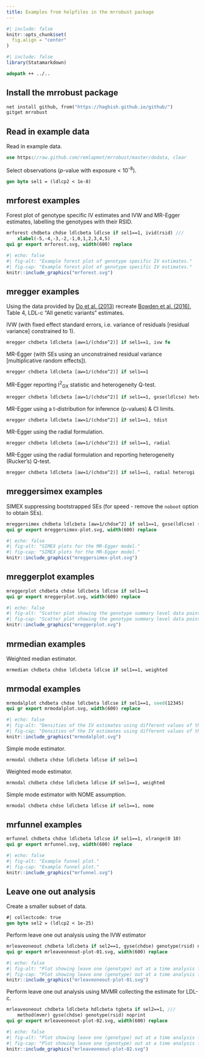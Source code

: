 ```yaml
---
title: Examples from helpfiles in the mrrobust package
---
```


```r
#| include: false
knitr::opts_chunk$set(
  fig.align = "center"
)
```

```r
#| include: false
library(Statamarkdown)
```

```stata
adopath ++ ../..
```

## Install the mrrobust package
```stata
net install github, from("https://haghish.github.io/github/")
gitget mrrobust
```

## Read in example data

Read in example data.
```stata
use https://raw.github.com/remlapmot/mrrobust/master/dodata, clear
```

Select observations (*p*-value with exposure < 10^-8^).
```stata
gen byte sel1 = (ldlcp2 < 1e-8)
```

## mrforest examples
Forest plot of genotype specific IV estimates and IVW and MR-Egger estimates, 
labelling the genotypes with their RSID.
```stata
mrforest chdbeta chdse ldlcbeta ldlcse if sel1==1, ivid(rsid) ///
    xlabel(-5,-4,-3,-2,-1,0,1,2,3,4,5)
qui gr export mrforest.svg, width(600) replace
```

```r
#| echo: false
#| fig-alt: "Example forest plot of genotype specific IV estimates."
#| fig-cap: "Example forest plot of genotype specific IV estimates."
knitr::include_graphics("mrforest.svg")
```

## mregger examples
Using the data provided by [Do et al. (2013)](https://doi.org/10.1038/ng.2795) 
recreate [Bowden et al. (2016)](https://doi.org/10.1002/gepi.21965), 
Table 4, LDL-c "All genetic variants" estimates.

IVW (with fixed effect standard errors, i.e. variance of residuals 
[residual variance] constrained to 1).
```stata
mregger chdbeta ldlcbeta [aw=1/(chdse^2)] if sel1==1, ivw fe
```

MR-Egger (with SEs using an unconstrained residual variance 
[multiplicative random effects]).
```stata
mregger chdbeta ldlcbeta [aw=1/(chdse^2)] if sel1==1
```

MR-Egger reporting I^2^~GX~ statistic and heterogeneity Q-test.
```stata
mregger chdbeta ldlcbeta [aw=1/(chdse^2)] if sel1==1, gxse(ldlcse) heterogi
```

MR-Egger using a t-distribution for inference (p-values) & CI limits.
```stata
mregger chdbeta ldlcbeta [aw=1/(chdse^2)] if sel1==1, tdist
```

MR-Egger using the radial formulation.
```stata
mregger chdbeta ldlcbeta [aw=1/(chdse^2)] if sel1==1, radial
```

MR-Egger using the radial formulation and reporting heterogeneity (Rucker's) Q-test.
```stata
mregger chdbeta ldlcbeta [aw=1/(chdse^2)] if sel1==1, radial heterogi
```

## mreggersimex examples
SIMEX suppressing bootstrapped SEs (for speed - remove the `noboot` option to obtain SEs).
```stata
mreggersimex chdbeta ldlcbeta [aw=1/chdse^2] if sel1==1, gxse(ldlcse) seed(12345) noboot
qui gr export mreggersimex-plot.svg, width(600) replace
```

```r
#| echo: false
#| fig-alt: "SIMEX plots for the MR-Egger model."
#| fig-cap: "SIMEX plots for the MR-Egger model."
knitr::include_graphics("mreggersimex-plot.svg")
```

## mreggerplot examples
```stata
mreggerplot chdbeta chdse ldlcbeta ldlcse if sel1==1
qui gr export mreggerplot.svg, width(600) replace
```

```r
#| echo: false
#| fig-alt: "Scatter plot showing the genotype summary level data points and the fitted MR-Egger model."
#| fig-cap: "Scatter plot showing the genotype summary level data points and the fitted MR-Egger model."
knitr::include_graphics("mreggerplot.svg")
```

## mrmedian examples
Weighted median estimator.
```stata
mrmedian chdbeta chdse ldlcbeta ldlcse if sel1==1, weighted
```

## mrmodal examples
```stata
mrmodalplot chdbeta chdse ldlcbeta ldlcse if sel1==1, seed(12345)
qui gr export mrmodalplot.svg, width(600) replace
```

```r
#| echo: false
#| fig-alt: "Densities of the IV estimates using different values of the phi parameter."
#| fig-cap: "Densities of the IV estimates using different values of the phi parameter."
knitr::include_graphics("mrmodalplot.svg")
```

Simple mode estimator.
```stata
mrmodal chdbeta chdse ldlcbeta ldlcse if sel1==1
```

Weighted mode estimator.
```stata
mrmodal chdbeta chdse ldlcbeta ldlcse if sel1==1, weighted
```

Simple mode estimator with NOME assumption.
```stata
mrmodal chdbeta chdse ldlcbeta ldlcse if sel1==1, nome
```

## mrfunnel examples
```stata
mrfunnel chdbeta chdse ldlcbeta ldlcse if sel1==1, xlrange(0 10)
qui gr export mrfunnel.svg, width(600) replace
```

```r
#| echo: false
#| fig-alt: "Example funnel plot."
#| fig-cap: "Example funnel plot."
knitr::include_graphics("mrfunnel.svg")
```

## Leave one out analysis
Create a smaller subset of data.
```stata
#| collectcode: true
gen byte sel2 = (ldlcp2 < 1e-25)
```

Perform leave one out analysis using the IVW estimator
```stata
mrleaveoneout chdbeta ldlcbeta if sel2==1, gyse(chdse) genotype(rsid) noprint
qui gr export mrleaveoneout-plot-01.svg, width(600) replace
```

```r
#| echo: false
#| fig-alt: "Plot showing leave one (genotype) out at a time analysis for the IVW estimate."
#| fig-cap: "Plot showing leave one (genotype) out at a time analysis for the IVW estimate."
knitr::include_graphics("mrleaveoneout-plot-01.svg")
```

Perform leave one out analysis using MVMR collecting the estimate for LDL-c.
```stata
mrleaveoneout chdbeta ldlcbeta hdlcbeta tgbeta if sel2==1, ///
    method(mvmr) gyse(chdse) genotype(rsid) noprint
qui gr export mrleaveoneout-plot-02.svg, width(600) replace
```

```r
#| echo: false
#| fig-alt: "Plot showing leave one (genotype) out at a time analysis for the MVMR estimate."
#| fig-cap: "Plot showing leave one (genotype) out at a time analysis for the MVMR estimate."
knitr::include_graphics("mrleaveoneout-plot-02.svg")
```
